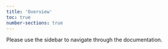 ---
title: 'Overview'
toc: true
number-sections: true
---

Please use the sidebar to navigate through the documentation.
